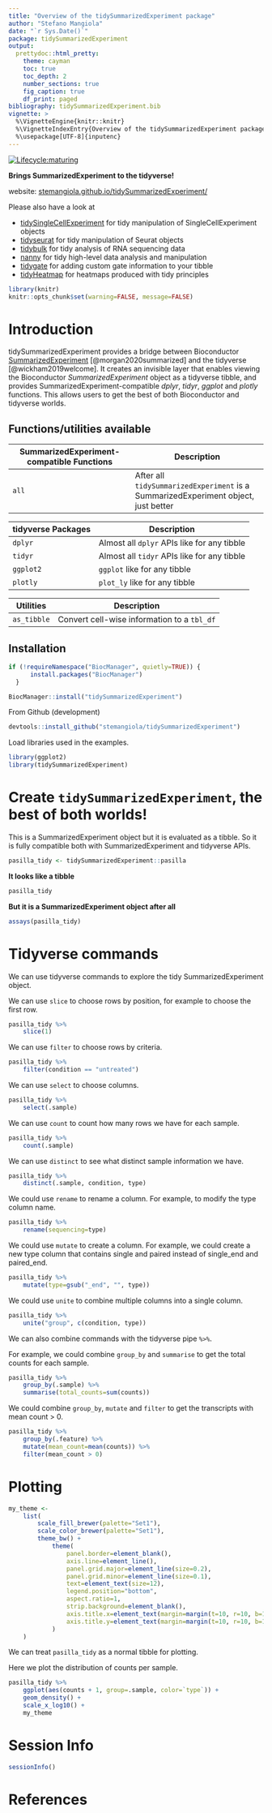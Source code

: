 ```yaml
---
title: "Overview of the tidySummarizedExperiment package"
author: "Stefano Mangiola"
date: "`r Sys.Date()`"
package: tidySummarizedExperiment
output:
  prettydoc::html_pretty:
    theme: cayman
    toc: true
    toc_depth: 2
    number_sections: true
    fig_caption: true
    df_print: paged
bibliography: tidySummarizedExperiment.bib
vignette: >
  %\VignetteEngine{knitr::knitr}
  %\VignetteIndexEntry{Overview of the tidySummarizedExperiment package}
  %\usepackage[UTF-8]{inputenc}
---
```


<!-- badges: start -->
[![Lifecycle:maturing](https://img.shields.io/badge/lifecycle-maturing-blue.svg)](https://www.tidyverse.org/lifecycle/#maturing)
<!-- badges: end -->


**Brings SummarizedExperiment to the tidyverse!**

website: [stemangiola.github.io/tidySummarizedExperiment/](https://stemangiola.github.io/tidySummarizedExperiment/)

Please also have a look at

- [tidySingleCellExperiment](https://stemangiola.github.io/tidySingleCellExperiment/) for tidy manipulation of SingleCellExperiment objects
- [tidyseurat](https://stemangiola.github.io/tidyseurat/) for tidy manipulation of Seurat objects
- [tidybulk](https://stemangiola.github.io/tidybulk/) for tidy analysis of RNA sequencing data
- [nanny](https://github.com/stemangiola/nanny) for tidy high-level data analysis and manipulation
- [tidygate](https://github.com/stemangiola/tidygate) for adding custom gate information to your tibble
- [tidyHeatmap](https://stemangiola.github.io/tidyHeatmap/) for heatmaps produced with tidy principles


```r
library(knitr)
knitr::opts_chunk$set(warning=FALSE, message=FALSE)
```

# Introduction

tidySummarizedExperiment provides a bridge between Bioconductor [SummarizedExperiment](https://bioconductor.org/packages/release/bioc/html/SummarizedExperiment.html) [@morgan2020summarized] and the tidyverse [@wickham2019welcome]. It creates an invisible layer that enables viewing the
Bioconductor *SummarizedExperiment* object as a tidyverse tibble, and provides SummarizedExperiment-compatible *dplyr*, *tidyr*, *ggplot* and *plotly* functions. This allows users to get the best of both Bioconductor and tidyverse worlds.


## Functions/utilities available

SummarizedExperiment-compatible Functions | Description
------------ | -------------
`all` | After all `tidySummarizedExperiment` is a SummarizedExperiment object, just better

tidyverse Packages | Description
------------ | -------------
`dplyr` | Almost all `dplyr` APIs like for any tibble
`tidyr` | Almost all `tidyr` APIs like for any tibble
`ggplot2` | `ggplot` like for any tibble
`plotly` | `plot_ly` like for any tibble

Utilities | Description
------------ | -------------
`as_tibble` | Convert cell-wise information to a `tbl_df`

## Installation

```r
if (!requireNamespace("BiocManager", quietly=TRUE)) {
      install.packages("BiocManager")
  }

BiocManager::install("tidySummarizedExperiment")
```

From Github (development)
```r
devtools::install_github("stemangiola/tidySummarizedExperiment")
```

Load libraries used in the examples.

```r
library(ggplot2)
library(tidySummarizedExperiment)
```


# Create `tidySummarizedExperiment`, the best of both worlds!

This is a SummarizedExperiment object but it is evaluated as a tibble. So it is fully compatible both with SummarizedExperiment and tidyverse APIs.

```r
pasilla_tidy <- tidySummarizedExperiment::pasilla 
```

**It looks like a tibble**

```r
pasilla_tidy
```

**But it is a SummarizedExperiment object after all**

```r
assays(pasilla_tidy)
```


# Tidyverse commands

We can use tidyverse commands to explore the tidy SummarizedExperiment object.

We can use `slice` to choose rows by position, for example to choose the first row.

```r
pasilla_tidy %>%
    slice(1)
```

We can use `filter` to choose rows by criteria.

```r
pasilla_tidy %>%
    filter(condition == "untreated")
```

We can use `select` to choose columns.

```r
pasilla_tidy %>%
    select(.sample)
```

We can use `count` to count how many rows we have for each sample.

```r
pasilla_tidy %>%
    count(.sample)
```

We can use `distinct` to see what distinct sample information we have.

```r
pasilla_tidy %>%
    distinct(.sample, condition, type)
```

We could use `rename` to rename a column. For example, to modify the type column name.

```r
pasilla_tidy %>%
    rename(sequencing=type)
```

We could use `mutate` to create a column. For example, we could create a new type column that contains single
and paired instead of single_end and paired_end.

```r
pasilla_tidy %>%
    mutate(type=gsub("_end", "", type))
```

We could use `unite` to combine multiple columns into a single column.

```r
pasilla_tidy %>%
    unite("group", c(condition, type))
```

We can also combine commands with the tidyverse pipe `%>%`.

For example, we could combine `group_by` and `summarise` to get the total counts for each sample.

```r
pasilla_tidy %>%
    group_by(.sample) %>%
    summarise(total_counts=sum(counts))
```

We could combine `group_by`, `mutate` and `filter` to get the transcripts with mean count > 0.

```r
pasilla_tidy %>%
    group_by(.feature) %>%
    mutate(mean_count=mean(counts)) %>%
    filter(mean_count > 0)
```


# Plotting

```r
my_theme <-
    list(
        scale_fill_brewer(palette="Set1"),
        scale_color_brewer(palette="Set1"),
        theme_bw() +
            theme(
                panel.border=element_blank(),
                axis.line=element_line(),
                panel.grid.major=element_line(size=0.2),
                panel.grid.minor=element_line(size=0.1),
                text=element_text(size=12),
                legend.position="bottom",
                aspect.ratio=1,
                strip.background=element_blank(),
                axis.title.x=element_text(margin=margin(t=10, r=10, b=10, l=10)),
                axis.title.y=element_text(margin=margin(t=10, r=10, b=10, l=10))
            )
    )
```

We can treat `pasilla_tidy` as a normal tibble for plotting.

Here we plot the distribution of counts per sample.

```r
pasilla_tidy %>%
    ggplot(aes(counts + 1, group=.sample, color=`type`)) +
    geom_density() +
    scale_x_log10() +
    my_theme
```

# Session Info

```r
sessionInfo()
```

# References
